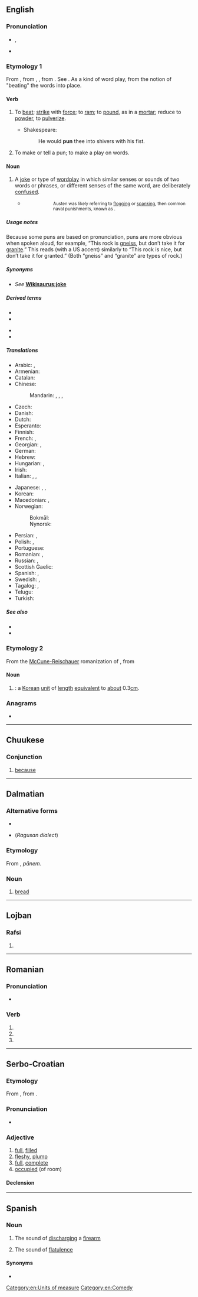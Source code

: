 {{also|pu·n|Pun.}}
==English==

===Pronunciation===
* {{a|RP|GA}} {{enPR|pŭn}}, {{IPA|/pʌn/|lang=en}}
* {{rhymes|ʌn|lang=en}}

===Etymology 1===
{{wikipedia}}
From {{inh|en|enm|*punen}}, from {{inh|en|ang|punian}}, {{m|ang|pūnian||to [[pound#Verb|pound]], [[beat#Verb|beat]], [[bray]], [[bruise#Verb|bruise]], [[crush#Verb|crush]], [[grind#Verb|grind]]}}, from {{der|en|gem-pro|*punōną||to break to pieces, [[pulverize]]}}. See {{l|en|pound}}. As a kind of word play, from the notion of "beating" the words into place.

====Verb====
{{en-verb|puns|punning|punned}}

# {{lb|en|transitive}} To [[beat#Verb|beat]]; [[strike#Verb|strike]] with [[force#Noun|force]]; to [[ram#Verb|ram]]; to [[pound#Verb|pound]], as in a [[mortar]]; reduce to [[powder#Noun|powder]], to [[pulverize]].
#* Shakespeare:
#*: He would '''pun''' thee into shivers with his fist.
# {{lb|en|intransitive}} To make or tell a pun; to make a play on words.
#: {{ux|en|We '''punned''' about the topic until all around us groaned.}}

====Noun====
{{en-noun}}

# A [[joke#Noun|joke]] or type of [[wordplay]] in which similar senses or sounds of two words or phrases, or different senses of the same word, are deliberately [[confuse]]d.
#* {{RQ:Austen Mansfield Park|chapter=VI|volume=I|page=124|passage="Certainly, my home at my uncle's brought me acquainted with a circle of admirals. Of ''Rears'', and ''Vices'', I saw enough. Now do not be suspecting me of a '''pun''', I entreat."}}
#*:: <small>Austen was likely referring to [[flogging#Noun|flogging]] or [[spanking#Noun|spanking]], then common naval punishments, known as ''{{w|le vice Anglais}}''.</small>

=====Usage notes=====
Because some puns are based on pronunciation, puns are more obvious when spoken aloud, for example, “This rock is [[gneiss]], but don’t take it for [[granite]].” This reads (with a US accent) similarly to “This rock is nice, but don’t take it for granted.” (Both “gneiss” and “granite” are types of rock.)

=====Synonyms=====
* ''See'' '''[[Wikisaurus:joke]]'''

=====Derived terms=====
{{der-top}}
* {{l|en|punacious}}
* {{l|en|punnily}}
{{der-mid}}
* {{l|en|punny}}
* {{l|en|punster}}
{{der-bottom}}

=====Translations=====
{{trans-top|joke or type of wordplay}}
* Arabic: {{t|ar|لَعْبَة اَلْكَلِمَات|f|tr=laʿbat al-kalimāt}}, {{t|ar|جِنَاس|m}}
* Armenian: {{t+|hy|բառախաղ}}
* Catalan: {{t|ca|joc de paraules|m}}
* Chinese:
*: Mandarin: {{t+|cmn|雙關語|sc=Hani}}, {{t+|cmn|双关语|tr=shuāngguānyǔ|sc=Hani}}, {{t+|cmn|俏皮話|sc=Hani}}, {{t+|cmn|俏皮话|tr=qiàopihuà|sc=Hani}}
* Czech: {{t|cs|slovní hříčka|f}}
* Danish: {{t|da|ordspil|n}}
* Dutch: {{t+|nl|woordspeling|f}}
* Esperanto: {{t|eo|vortludo}}
* Finnish: {{t+|fi|sanaleikki}}
* French: {{t+|fr|calembour|m}}, {{t+|fr|jeu de mots|m}}
* Georgian: {{t|ka|კალამბური}}, {{t|ka|ზმა}}
* German: {{t+|de|Wortspiel|n}}
* Hebrew: {{t|he|משחק מילים|tr=mis'hak meelim|sc=Hebr}}
* Hungarian: {{t+|hu|szójáték}}, {{t+|hu|szóvicc}}
* Irish: {{t|ga|imeartas focal|m}}
* Italian: {{t|it|gioco di parole|m}}, {{t+|it|bisticcio|m}}, {{t+|it|freddura|f}}
{{trans-mid}}
* Japanese: {{t|ja|駄洒落|tr=[[ダジャレ]], [[だじゃれ]], dajare}}, {{t+|ja|洒落|tr=[[シャレ]], [[しゃれ]], share}}, {{t|ja|語呂合わせ|tr=ごろあわせ, goroawase}}
* Korean: {{t+|ko|말장난|sc=Kore}}
* Macedonian: {{t|mk|каламбур|m|tr=kálambur}}, {{t|mk|игра на зборови|f|tr=ígra na zbórovi}}
* Norwegian:
*: Bokmål: {{t+|no|ordspill|n}}
*: Nynorsk: {{t|no|ordspel|n}}
* Persian: {{t+|fa|تجنیس|tr=tajnis}}, {{t+|fa|جناس|tr=jenâs}}
* Polish: {{t+|pl|gra słów|f}}, {{t+|pl|kalambur|m}}
* Portuguese: {{t+|pt|trocadilho|m}}
* Romanian: {{t+|ro|calambur}}, {{t+|ro|joc de cuvinte}}
* Russian: {{t+|ru|каламбу́р|m}}, {{t+|ru|игра́ слов|f}}
* Scottish Gaelic: {{t|gd|cainnt-chluich|f}}
* Spanish: {{t+|es|juego de palabras|m}}, {{t+|es|calambur}}
* Swedish: {{t+|sv|ordvits|c}}, {{t|sv|ordlek|c}}
* Tagalog: {{t|tl|bangkiwi}}, {{t|tl|paritugma}}
* Telugu: {{t+|te|శ్లేష|tr=Slaesha}}
* Turkish: {{t+|tr|kelime oyunu}}
{{trans-bottom}}

=====See also=====
* {{l|en|antanaclasis}}
* {{l|en|paronomasia}}

===Etymology 2===
From the [[McCune-Reischauer]] romanization of {{etyl|ko}} {{m|ko|분}}, from {{etyl|zh}} {{m|zh|分||[[fen]]}}

====Noun====
{{en-noun|s|pun}}

# {{lb|en|Korean|_|units of measure}} {{altform|bun|lang=en|nodot=a}}: a [[Korean]] [[unit of measure|unit]] of [[length]] [[equivalent]] to [[about]] 0.3{{nbsp}}[[cm]].
[[Category:en:Units of measure]]

===Anagrams===
* {{l|en|UPN}}

[[Category:en:Comedy]]

----

==Chuukese==

===Conjunction===
{{head|chk|conjunction}}

# [[because]]

----

==Dalmatian==

===Alternative forms===
* {{l|dlm|puan}}
* {{l|dlm|pen}} (''Ragusan dialect'')

===Etymology===
From {{inh|dlm|la|pānis}}, ''pānem''.

===Noun===
{{head|dlm|noun|g=m}}

# {{lb|dlm|Vegliot}} [[bread]]

----

==Lojban==

===Rafsi===
{{jbo-rafsi}}

# {{jbo-rafsi of|pruni}}

----

==Romanian==

===Pronunciation===
* {{IPA|[pun]|lang=ro}}

===Verb===
{{head|ro|verb form}}

# {{ro-form-verb|1s|pres|pune}}
# {{ro-form-verb|1s|sub|pune}}
# {{ro-form-verb|3p|pres|pune}}

----

==Serbo-Croatian==

===Etymology===
From {{inh|sh|sla-pro|*pьlnъ}}, from {{etyl|ine-pro|sh}} {{m|ine-pro|*pl̥h₁nós}}.

===Pronunciation===
* {{IPA|/pûn/|lang=sh}}

===Adjective===
{{sh-adj|head=pȕn|def=pȕnī}}

# [[full]], [[filled]]
# [[fleshy]], [[plump]]
# [[full]], [[complete]]
# [[occupied]] (of room)

====Declension====
{{sh-adj-defindef|pun|o}}

----

==Spanish==

===Noun===
{{es-noun|m|-}}

# {{lb|es|onomatopoeia}} The sound of [[discharging]] a [[firearm]]
# {{lb|es|onomatopoeia|vulgar}} The sound of [[flatulence]]

====Synonyms====
* {{l|es|pum}}